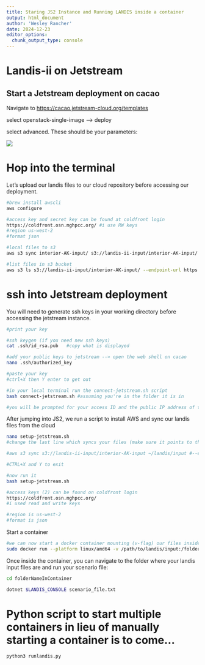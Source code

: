 ```yaml
---
title: Staring JS2 Instance and Running LANDIS inside a container
output: html_document
author: 'Wesley Rancher'
date: 2024-12-23
editor_options: 
  chunk_output_type: console
---
```


# Landis-ii on Jetstream

## Start a Jetstream deployment on cacao

Navigate to <https://cacao.jetstream-cloud.org/templates>

select openstack-single-image –\> deploy

select advanced. These should be your parameters:

![](images/deployment-params.png)

# Hop into the terminal

Let's upload our landis files to our cloud repository before accessing our deployment.

```bash
#brew install awscli
aws configure

#access key and secret key can be found at coldfront login
https://coldfront.osn.mghpcc.org/ #i use RW keys
#region us-west-2
#format json

#local files to s3
aws s3 sync interior-AK-input/ s3://landis-ii-input/interior-AK-input/ --endpoint-url https://usgs2.osn.mghpcc.org --recursive

#list files in s3 bucket
aws s3 ls s3://landis-ii-input/interior-AK-input/ --endpoint-url https://usgs2.osn.mghpcc.org

```

# ssh into Jetstream deployment 

You will need to generate ssh keys in your working directory before accessing the jetstream instance. 

```bash
#print your key

#ssh keygen (if you need new ssh keys)
cat .ssh/id_rsa.pub   #copy what is displayed

#add your public keys to jetstream --> open the web shell on cacao
nano .ssh/authorized_key

#paste your key
#ctrl+X then Y enter to get out

#in your local terminal run the connect-jetstream.sh script
bash connect-jetstream.sh #assuming you're in the folder it is in

#you will be prompted for your access ID and the public IP address of the deployment
```

After jumping into JS2, we run a script to install AWS and sync our landis files from the cloud

```bash
nano setup-jetstream.sh
#change the last line which syncs your files (make sure it points to the folder you need):

#aws s3 sync s3://landis-ii-input/interior-AK-input ~/landis/input #--endpoint-url "$S3_ENDPOINT_URL"

#CTRL+X and Y to exit

#now run it
bash setup-jetstream.sh

#access keys (2) can be found on coldfront login
https://coldfront.osn.mghpcc.org/
#i used read and write keys

#region is us-west-2
#format is json
```

Start a container

```bash
#we can now start a docker container mounting (v-flag) our files inside
sudo docker run --platform linux/amd64 -v /path/to/landis/input:/folderNameInContainer wesranch/dgsv8:latest
```

Once inside the container, you can navigate to the folder where your landis input files are and run your scenario file:

```bash
cd folderNameInContainer

dotnet $LANDIS_CONSOLE scenario_file.txt
```

# Python script to start multiple containers in lieu of manually starting a container is to come...

```bash
python3 runlandis.py
```

